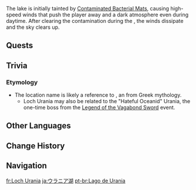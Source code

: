 {{Location Infobox
|image   = <gallery>
Loch Urania.png|Cleansed
Loch Urania Tainted.png|Tainted
</gallery>
|type    = Subarea
|area    = Erinnyes Forest
|region  = Fontaine
}}
{{Location Intro|description=<p>{{If Self|Loch Urania|It|Loch Urania}} is a lake in Erinnyes Forest containing a large water vortex that forms a large bubble at the top.</p>}}

The lake is initially tainted by [[Contaminated Bacterial Mat]]s, causing high-speed winds that push the player away and a dark atmosphere even during daytime. After clearing the contamination during the {{Quest|Furious Mouth of the Spring}}, the winds dissipate and the sky clears up.
<!--
==Points of Interest==
{{Locations by Category Table|type=Points of Interest}}
-->
==Quests==
{{Quests by Category List|Loch Urania Quests|heo=1}}
<!--
==Features==
===Domains===
{{Domains by Category Gallery}}

===Exploration===

===Enemies===
====Normal Bosses====

====Common Enemies====
{{Column|2|

}}

====Elite Enemies====


===Local Specialties===


===Interactables===

==Puzzles==
===Puzzle Name===

==NPCs==

==Descriptions==
{{Description|}}

==Soundtracks==
{{Soundtracks by Category Table|Loch Urania Soundtracks|header=Loch Urania}}

==Lore==
-->
==Trivia==
===Etymology===
* The location name is likely a reference to {{w|Urania (disambiguation)|Urania}}, an {{w|Oceanid}} from Greek mythology.
** Loch Urania may also be related to the "Hateful Oceanid" Urania, the one-time boss from the [[Legend of the Vagabond Sword]] event.

==Other Languages==
{{Other Languages
|en       = Loch Urania
|zhs      = 优兰尼娅湖
|zhs_rm   = Yōulánníyà Hú
|zht      = 優蘭尼婭湖
|zht_rm   = Yōulánníyà Hú
|zh_tl    = Urania Lake
|ja       = ウラニア湖
|ja_rm    = Urania-ko
|ja_tl    = Urania Lake
|ko       = 우라니아 호수
|ko_rm    = 
|ko_tl    = 
|es       = Lago Urania
|es_tl    = Urania Lake
|fr       = Loch Urania
|ru       = Озеро Урании
|ru_tl    = Lake Urania
|th       = Loch Urania
|vi       = Hồ Urania
|vi_tl    = 
|de       = Urania-See
|de_tl    = Urania Lake
|id       = Loch Urania
|pt       = Lago de Urania
|pt_tl    = Lake of Urania
|tr       = Urania Gölü
|tr_tl    = 
|it       = Loch Urania
}}

==Change History==
{{Change History|4.2}}

==Navigation==
{{Area Navbox|Fontaine}}

[[fr:Loch Urania]]
[[ja:ウラニア湖]]
[[pt-br:Lago de Urania]]